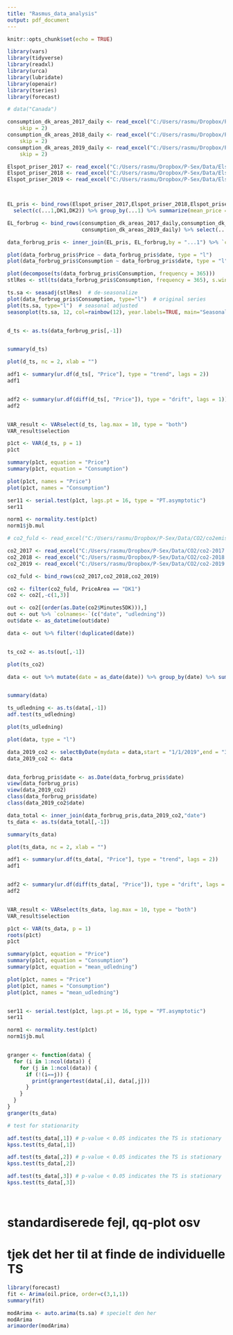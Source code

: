 ```yaml
---
title: "Rasmus_data_analysis"
output: pdf_document
---
```


```r
knitr::opts_chunk$set(echo = TRUE)

library(vars)
library(tidyverse)
library(readxl)
library(urca)
library(lubridate)
library(openair)
library(tseries)
library(forecast)


```


```r

# data("Canada")

consumption_dk_areas_2017_daily <- read_excel("C:/Users/rasmu/Dropbox/P-Sex/Data/comsumption/consumption-dk-areas_2017_daily.xlsx", 
    skip = 2)
consumption_dk_areas_2018_daily <- read_excel("C:/Users/rasmu/Dropbox/P-Sex/Data/comsumption/consumption-dk-areas_2018_daily.xlsx", 
    skip = 2)
consumption_dk_areas_2019_daily <- read_excel("C:/Users/rasmu/Dropbox/P-Sex/Data/comsumption/consumption-dk-areas_2019_daily.xlsx", 
    skip = 2)

Elspot_priser_2017 <- read_excel("C:/Users/rasmu/Dropbox/P-Sex/Data/Elspot-priser/Elspot-priser_2017.xlsx")
Elspot_priser_2018 <- read_excel("C:/Users/rasmu/Dropbox/P-Sex/Data/Elspot-priser/Elspot-priser_2018.xlsx")
Elspot_priser_2019 <- read_excel("C:/Users/rasmu/Dropbox/P-Sex/Data/Elspot-priser/Elspot-priser_2019.xlsx")



EL_pris <- bind_rows(Elspot_priser_2017,Elspot_priser_2018,Elspot_priser_2019) %>%
  select(c(...1,DK1,DK2)) %>% group_by(...1) %>% summarize(mean_price = mean(DK1,DK2))

EL_forbrug <- bind_rows(consumption_dk_areas_2017_daily,consumption_dk_areas_2018_daily,
                        consumption_dk_areas_2019_daily) %>% select(...1, DK)

data_forbrug_pris <- inner_join(EL_pris, EL_forbrug,by = "...1") %>% `colnames<-`(c("date", "Price", "Consumption"))

plot(data_forbrug_pris$Price ~ data_forbrug_pris$date, type = "l")
plot(data_forbrug_pris$Consumption ~ data_forbrug_pris$date, type = "l")

plot(decompose(ts(data_forbrug_pris$Consumption, frequency = 365)))
stlRes <- stl(ts(data_forbrug_pris$Consumption, frequency = 365), s.window = "periodic")

ts.sa <- seasadj(stlRes)  # de-seasonalize
plot(data_forbrug_pris$Consumption, type="l")  # original series
plot(ts.sa, type="l")  # seasonal adjusted
seasonplot(ts.sa, 12, col=rainbow(12), year.labels=TRUE, main="Seasonal plot: Airpassengers") # seasonal frequency set as 12 for monthly data.


d_ts <- as.ts(data_forbrug_pris[,-1])


summary(d_ts)

plot(d_ts, nc = 2, xlab = "")

adf1 <- summary(ur.df(d_ts[, "Price"], type = "trend", lags = 2))
adf1


adf2 <- summary(ur.df(diff(d_ts[, "Price"]), type = "drift", lags = 1))
adf2


VAR_result <- VARselect(d_ts, lag.max = 10, type = "both")
VAR_result$selection

p1ct <- VAR(d_ts, p = 1)
p1ct

summary(p1ct, equation = "Price")
summary(p1ct, equation = "Consumption")

plot(p1ct, names = "Price")
plot(p1ct, names = "Consumption")

ser11 <- serial.test(p1ct, lags.pt = 16, type = "PT.asymptotic")
ser11

norm1 <- normality.test(p1ct)
norm1$jb.mul
```




```r

# co2_fuld <- read_excel("C:/Users/rasmu/Dropbox/P-Sex/Data/CO2/co2emis-dee2c245157047d6a4743124d7660ae6.xlsx")

co2_2017 <- read_excel("C:/Users/rasmu/Dropbox/P-Sex/Data/CO2/co2-2017.xlsx")
co2_2018 <- read_excel("C:/Users/rasmu/Dropbox/P-Sex/Data/CO2/co2-2018.xlsx")
co2_2019 <- read_excel("C:/Users/rasmu/Dropbox/P-Sex/Data/CO2/co2-2019.xlsx")

co2_fuld <- bind_rows(co2_2017,co2_2018,co2_2019)

co2 <- filter(co2_fuld, PriceArea == "DK1")
co2 <- co2[,-c(1,3)]

out <- co2[(order(as.Date(co2$Minutes5DK))),]
out <- out %>% `colnames<-`(c("date", "udledning"))
out$date <- as_datetime(out$date)

data <- out %>% filter(!duplicated(date))


ts_co2 <- as.ts(out[,-1])

plot(ts_co2)

data <- out %>% mutate(date = as_date(date)) %>% group_by(date) %>% summarize(mean_udledning = mean(udledning))


summary(data)

ts_udledning <- as.ts(data[,-1])
adf.test(ts_udledning)

plot(ts_udledning)

plot(data, type = "l")

data_2019_co2 <- selectByDate(mydata = data,start = "1/1/2019",end = "31/12/2019", day = 1:31)
data_2019_co2 <- data



```



```r

data_forbrug_pris$date <- as.Date(data_forbrug_pris$date)
view(data_forbrug_pris)
view(data_2019_co2)
class(data_forbrug_pris$date)
class(data_2019_co2$date)

data_total <- inner_join(data_forbrug_pris,data_2019_co2,"date")
ts_data <- as.ts(data_total[,-1])

summary(ts_data)

plot(ts_data, nc = 2, xlab = "")

adf1 <- summary(ur.df(ts_data[, "Price"], type = "trend", lags = 2))
adf1


adf2 <- summary(ur.df(diff(ts_data[, "Price"]), type = "drift", lags = 1))
adf2


VAR_result <- VARselect(ts_data, lag.max = 10, type = "both")
VAR_result$selection

p1ct <- VAR(ts_data, p = 1)
roots(p1ct)
p1ct

summary(p1ct, equation = "Price")
summary(p1ct, equation = "Consumption")
summary(p1ct, equation = "mean_udledning")

plot(p1ct, names = "Price")
plot(p1ct, names = "Consumption")
plot(p1ct, names = "mean_udledning")


ser11 <- serial.test(p1ct, lags.pt = 16, type = "PT.asymptotic")
ser11

norm1 <- normality.test(p1ct)
norm1$jb.mul


granger <- function(data) {
  for (i in 1:ncol(data)) {
    for (j in 1:ncol(data)) {
      if (!(i==j)) {
        print(grangertest(data[,i], data[,j]))
      }
    }
  }
}
granger(ts_data)

```


```r
# test for stationarity

adf.test(ts_data[,1]) # p-value < 0.05 indicates the TS is stationary
kpss.test(ts_data[,1])

adf.test(ts_data[,2]) # p-value < 0.05 indicates the TS is stationary
kpss.test(ts_data[,2])

adf.test(ts_data[,3]) # p-value < 0.05 indicates the TS is stationary
kpss.test(ts_data[,3])




```

# standardiserede fejl, qq-plot osv


# tjek det her til at finde de individuelle TS

```r
library(forecast)
fit <- Arima(oil.price, order=c(3,1,1))
summary(fit)

modArima <- auto.arima(ts.sa) # specielt den her
modArima
arimaorder(modArima)
```







